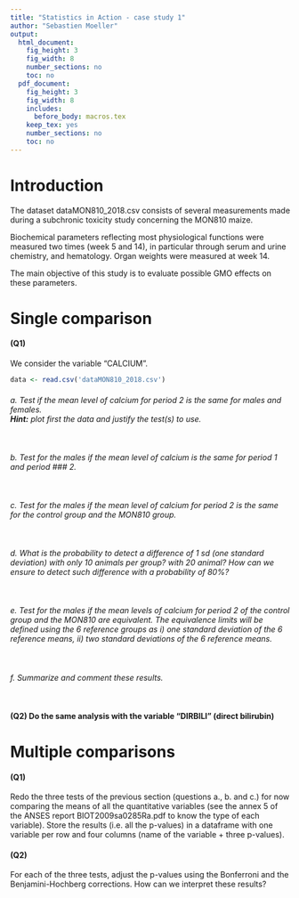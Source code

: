 ```yaml
---
title: "Statistics in Action - case study 1"
author: "Sebastien Moeller"
output:
  html_document:
    fig_height: 3
    fig_width: 8
    number_sections: no
    toc: no
  pdf_document:
    fig_height: 3
    fig_width: 8
    includes:
      before_body: macros.tex
    keep_tex: yes
    number_sections: no
    toc: no
---
```



# Introduction

The dataset <ttt>dataMON810_2018.csv</ttt> consists of several measurements made during a subchronic toxicity study concerning the MON810 maize.

Biochemical parameters reflecting most physiological functions were measured two times (week 5 and 14), in particular through serum and urine chemistry, and hematology. Organ weights were measured at week 14.

The main objective of this study is to evaluate possible GMO effects on these parameters.

# Single comparison

#### __(Q1)__ 
We consider the variable "CALCIUM".
```r
data <- read.csv('dataMON810_2018.csv')
```

###### a. Test if the mean level of calcium for period 2 is the same for males and females.  </br>**Hint:** plot first the data and justify the test(s) to use.
```r

```

###### b. Test for the males if the mean level of calcium is the same for period 1 and period ### 2.
```r

```

###### c. Test for the males if the mean level of calcium for period 2 is the same for the control group and the MON810 group.
```r

```

###### d. What is the probability to detect a difference of 1 sd (one standard deviation) with only 10 animals per group? with 20 animal? How can we ensure to detect such difference with a probability of 80%?
```r

```
  
###### e. Test for the males if the mean levels of calcium for period 2 of the control group and the MON810 are equivalent. The equivalence limits will be defined using the 6 reference groups as *i)* one standard deviation of the 6 reference means, *ii)* two standard deviations of the 6 reference means.
```r

```
   
###### f. Summarize and comment these results.
```r

```

#### __(Q2)__ Do the same analysis with the variable "DIRBILI" (direct bilirubin)




# Multiple comparisons
#### __(Q1)__
Redo the three tests of the previous section (questions a., b. and c.) for now comparing  the means of all the quantitative variables (see the annex 5 of the ANSES report <ttt>BIOT2009sa0285Ra.pdf</ttt> to know the type of each variable). Store the results (i.e. all the p-values) in a dataframe with one variable per row and four columns (name of the variable + three p-values). 

#### __(Q2)__
For each of the three tests, adjust the p-values using the Bonferroni  and the Benjamini-Hochberg corrections. How can we interpret these results?





























